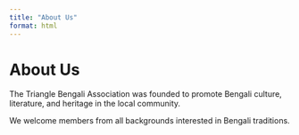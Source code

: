 ```yaml
---
title: "About Us"
format: html
---
```


# About Us

The Triangle Bengali Association was founded to promote Bengali culture, literature, and heritage in the local community.

We welcome members from all backgrounds interested in Bengali traditions.
